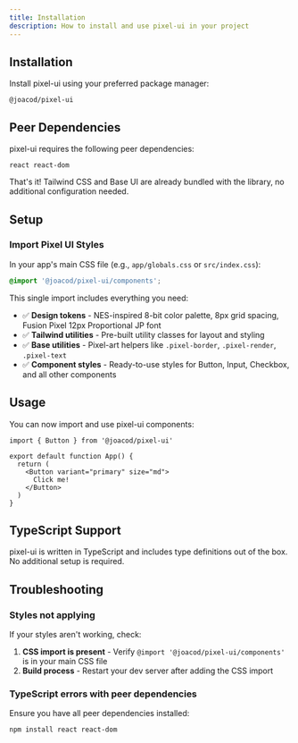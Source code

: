 ```yaml
---
title: Installation
description: How to install and use pixel-ui in your project
---
```


## Installation

Install pixel-ui using your preferred package manager:

```package-install
@joacod/pixel-ui
```

## Peer Dependencies

pixel-ui requires the following peer dependencies:

```package-install
react react-dom
```

That's it! Tailwind CSS and Base UI are already bundled with the library, no additional configuration needed.

## Setup

### Import Pixel UI Styles

In your app's main CSS file (e.g., `app/globals.css` or `src/index.css`):

```css
@import '@joacod/pixel-ui/components';
```

This single import includes everything you need:

- ✅ **Design tokens** - NES-inspired 8-bit color palette, 8px grid spacing, Fusion Pixel 12px Proportional JP font
- ✅ **Tailwind utilities** - Pre-built utility classes for layout and styling
- ✅ **Base utilities** - Pixel-art helpers like `.pixel-border`, `.pixel-render`, `.pixel-text`
- ✅ **Component styles** - Ready-to-use styles for Button, Input, Checkbox, and all other components

## Usage

You can now import and use pixel-ui components:

```tsx
import { Button } from '@joacod/pixel-ui'

export default function App() {
  return (
    <Button variant="primary" size="md">
      Click me!
    </Button>
  )
}
```

## TypeScript Support

pixel-ui is written in TypeScript and includes type definitions out of the box. No additional setup is required.

## Troubleshooting

### Styles not applying

If your styles aren't working, check:

1. **CSS import is present** - Verify `@import '@joacod/pixel-ui/components'` is in your main CSS file
2. **Build process** - Restart your dev server after adding the CSS import

### TypeScript errors with peer dependencies

Ensure you have all peer dependencies installed:

```package-install
npm install react react-dom
```
